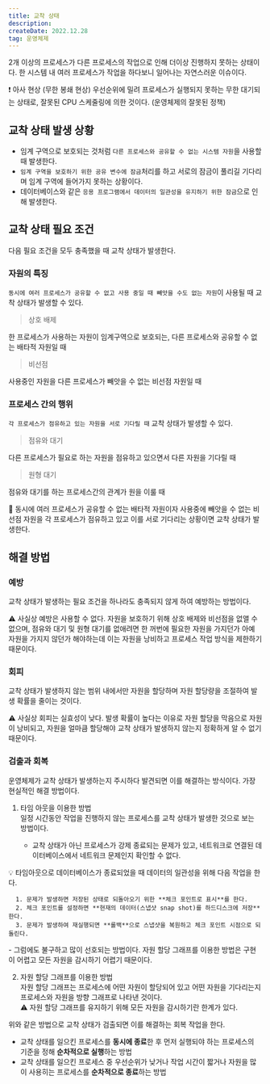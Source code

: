 ```yaml
---
title: 교착 상태
description:
createDate: 2022.12.28
tag: 운영체제
---
```


2개 이상의 프로세스가 다른 프로세스의 작업으로 인해 더이상 진행하지 못하는 상태이다. 한 시스템 내 여러 프로세스가 작업을 하다보니 일어나는 자연스러운 이슈이다.

<aside>
❗ 아사 현상 (무한 봉쇄 현상)  
우선순위에 밀려 프로세스가 실행되지 못하는 무한 대기되는 상태로, 잘못된 CPU 스케줄링에 의한 것이다. (운영체제의 잘못된 정책)

</aside>

## 교착 상태 발생 상황

- 임계 구역으로 보호되는 것처럼 `다른 프로세스와 공유할 수 없는 시스템 자원`을 사용할 때 발생한다.
- `임계 구역을 보호하기 위한 공유 변수에 잠금`처리를 하고 서로의 잠금이 풀리길 기다리며 임계 구역에 들어가지 못하는 상황이다.
- 데이터베이스와 같은 `응용 프로그램에서 데이터의 일관성을 유지하기 위한 잠금`으로 인해 발생한다.

## 교착 상태 필요 조건

다음 필요 조건을 모두 충족했을 때 교착 상태가 발생한다.

### 자원의 특징

`동시에 여러 프로세스가 공유할 수 없고 사용 중일 때 빼앗을 수도 없는 자원`이 사용될 때 교착 상태가 발생할 수 있다.

> 상호 배제

한 프로세스가 사용하는 자원이 임계구역으로 보호되는, 다른 프로세스와 공유할 수 없는 배타적 자원일 때

> 비선점

사용중인 자원을 다른 프로세스가 빼앗을 수 없는 비선점 자원일 때

### 프로세스 간의 행위

`각 프로세스가 점유하고 있는 자원을 서로 기다릴 때` 교착 상태가 발생할 수 있다.

> 점유와 대기

다른 프로세스가 필요로 하는 자원을 점유하고 있으면서 다른 자원을 기다릴 때

> 원형 대기

점유와 대기를 하는 프로세스간의 관계가 원을 이룰 때

<aside>
📌 동시에 여러 프로세스가 공유할 수 없는 배타적 자원이자 사용중에 빼앗을 수 없는 비선점 자원을 각 프로세스가 점유하고 있고 이를 서로 기다리는 상황이면 교착 상태가 발생한다.

</aside>

## 해결 방법

### 예방

교착 상태가 발생하는 필요 조건을 하나라도 충족되지 않게 하여 예방하는 방법이다.

⚠️ 사실상 예방은 사용할 수 없다. 자원을 보호하기 위해 상호 배제와 비선점을 없앨 수 없으며, 점유와 대기 및 원형 대기를 없애려면 한 꺼번에 필요한 자원을 가지던가 아예 자원을 가지지 않던가 해야하는데 이는 자원을 낭비하고 프로세스 작업 방식을 제한하기 때문이다.

### 회피

교착 상태가 발생하지 않는 범위 내에서만 자원을 할당하며 자원 할당량을 조절하여 발생 확률을 줄이는 것이다.

⚠️ 사실상 회피는 실효성이 낮다. 발생 확률이 높다는 이유로 자원 할당을 막음으로 자원이 낭비되고, 자원을 얼마큼 할당해야 교착 상태가 발생하지 않는지 정확하게 알 수 없기 때문이다.

### 검출과 회복

운영체제가 교착 상태가 발생하는지 주시하다 발견되면 이를 해결하는 방식이다. 가장 현실적인 해결 방법이다.

1.  타임 아웃을 이용한 방법  
     일정 시간동안 작업을 진행하지 않는 프로세스를 교착 상태가 발생한 것으로 보는 방법이다.

    - 교착 상태가 아닌 프로세스가 강제 종료되는 문제가 있고, 네트워크로 연결된 데이터베이스에서 네트워크 문제인지 확인할 수 없다.

<aside>
💡 타임아웃으로 데이터베이스가 종료되었을 때 데이터의 일관성을 위해 다음 작업을 한다.

      1. 문제가 발생하면 저장된 상태로 되돌아오기 위한 **체크 포인트로 표시**를 한다.
      2. 체크 포인트를 설정하면 **현재의 데이터(스냅샷 snap shot)를 하드디스크에 저장**한다.
      3. 문제가 발생하여 재실행되면 **롤백**으로 스냅샷을 복원하고 체크 포인트 시점으로 되돌린다.

</aside>
    - 그럼에도 불구하고 많이 선호되는 방법이다. 자원 할당 그래프를 이용한 방법은 구현이 어렵고 모든 자원을 감시하기 어렵기 때문이다.

2.  자원 할당 그래프를 이용한 방법  
    자원 할당 그래프는 프로세스에 어떤 자원이 할당되어 있고 어떤 자원을 기다리는지 프로세스와 자원을 방향 그래프로 나타낸 것이다.  
    ⚠️ 자원 할당 그래프를 유지하기 위해 모든 자원을 감시하기란 한계가 있다.

위와 같은 방법으로 교착 상태가 검출되면 이를 해결하는 회복 작업을 한다.

- 교착 상태를 일으킨 프로세스를 **동시에 종료**한 후 먼저 실행되야 하는 프로세스의 기준을 정해 **순차적으로 실행**하는 방법
- 교착 상태를 일으킨 프로세스 중 우선순위가 낮거나 작업 시간이 짧거나 자원을 많이 사용히는 프로세스를 **순차적으로 종료**하는 방법
